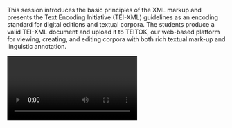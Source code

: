 This session introduces the basic principles of the XML markup and presents the Text Encoding Initiative (TEI-XML) guidelines as an encoding standard for digital editions and textual corpora. The students produce a valid TEI-XML document and upload it to TEITOK, our web-based platform for viewing, creating, and editing corpora with both rich textual mark-up and linguistic annotation.

<Video provider="youtube" id="ATEhSrkwuOw">
  Session 2 - XML, TEI and TEITOK
</Video>
